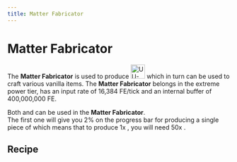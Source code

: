```yaml
---
title: Matter Fabricator
---
```


<ItemImage file="matter_fabricator" alt="Matter Fabricator" size="200" />

# Matter Fabricator

The **Matter Fabricator** is used to produce <img src="/img/mods/techreborn/uu-matter.png" alt="UU-Matter" width="32"/> <McItem slug="techreborn:uu_matter" inline={true}/> which in turn can be used to craft various vanilla items. The **Matter Fabricator** belongs in the extreme power tier, has an input rate of 16,384 FE/tick and an internal buffer of 400,000,000 FE.

Both <McItem slug="techreborn:scrap" inline={true}/> and <McItem slug="techreborn:scrap_box" inline={true}/> can be used in the **Matter Fabricator**.  
The first one will give you 2% on the progress bar for producing a single piece of <McItem slug="techreborn:uu_matter" inline={true}/> which means that to produce 1x <McItem slug="techreborn:uu_matter" inline={true}/>, you will need 50x <McItem slug="techreborn:scrap" inline={true}/>.

## Recipe

<CraftingTable recipe="input techreborn:energy_flow_chip techreborn:extractor techreborn:energy_flow_chip input techreborn:highly_advanced_machine_block techreborn:lapotronic_energy_orb techreborn:highly_advanced_machine_block input techreborn:energy_flow_chip techreborn:extractor techreborn:energy_flow_chip output techreborn:matter_fabricator"/>
